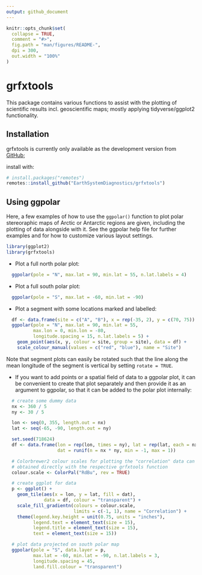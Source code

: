 ```yaml
---
output: github_document
---
```


<!-- README.md is generated from README.Rmd. Please edit that file -->

```r
knitr::opts_chunk$set(
  collapse = TRUE,
  comment = "#>",
  fig.path = "man/figures/README-",
  dpi = 300,
  out.width = "100%"
)
```

# grfxtools

<!-- badges: start -->
<!-- badges: end -->

This package contains various functions to assist with the plotting of scientific results incl. geoscientific maps; mostly applying tidyverse/ggplot2 functionality.

## Installation

grfxtools is currently only available as the development version from [GitHub](https://github.com/);

install with:

```r
# install.packages("remotes")
remotes::install_github("EarthSystemDiagnostics/grfxtools")
```

## Using ggpolar

Here, a few examples of how to use the `ggpolar()` function to plot polar
stereoraphic maps of Arctic or Antarctic regions are given, including the
plotting of data alongside with it. See the ggpolar help file for further
examples and for how to customize various layout settings.

```r
library(ggplot2)
library(grfxtools)
```

* Plot a full north polar plot:
```r
  ggpolar(pole = "N", max.lat = 90, min.lat = 55, n.lat.labels = 4)
```

* Plot a full south polar plot:
```r
  ggpolar(pole = "S", max.lat = -60, min.lat = -90)
```

* Plot a segment with some locations marked and labelled:
```r
  df <- data.frame(site = c("A", "B"), x = rep(-35, 2), y = c(70, 75))
  ggpolar(pole = "N", max.lat = 90, min.lat = 55,
          max.lon = 0, min.lon = -80,
          longitude.spacing = 15, n.lat.labels = 5) +
    geom_point(aes(x, y, colour = site, group = site), data = df) +
    scale_colour_manual(values = c("red", "blue"), name = "Site")
```

  Note that segment plots can easily be rotated such that the line along
  the mean longitude of the segment is vertical by setting `rotate = TRUE`.

* If you want to add points or a spatial field of data to a ggpolar plot, it can
  be convenient to create that plot separately and then provide it as an argument
  to ggpolar, so that it can be added to the polar plot internally:

```r
  # create some dummy data
  nx <- 360 / 5
  ny <- 30 / 5

  lon <- seq(0, 355, length.out = nx)
  lat <- seq(-65, -90, length.out = ny)

  set.seed(718624)
  df <- data.frame(lon = rep(lon, times = ny), lat = rep(lat, each = nx),
                   dat = runif(n = nx * ny, min = -1, max = 1))

  # Colorbrewer2 colour scales for plotting the "correlation" data can be
  # obtained directly with the respective grfxtools function
  colour.scale <- ColorPal("RdBu", rev = TRUE)

  # create ggplot for data
  p <- ggplot() +
    geom_tile(aes(x = lon, y = lat, fill = dat),
              data = df, colour = "transparent") +
    scale_fill_gradientn(colours = colour.scale,
                         limits = c(-1, 1), name = "Correlation") +
    theme(legend.key.height = unit(0.75, units = "inches"),
          legend.text = element_text(size = 15),
          legend.title = element_text(size = 15),
          text = element_text(size = 15))

  # plot data projected on south polar map
  ggpolar(pole = "S", data.layer = p,
          max.lat = -60, min.lat = -90, n.lat.labels = 3,
          longitude.spacing = 45,
          land.fill.colour = "transparent")
```

